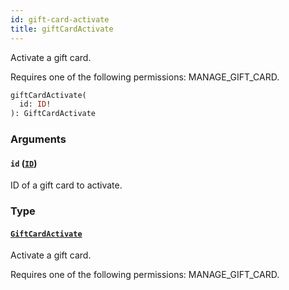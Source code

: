 ```yaml
---
id: gift-card-activate
title: giftCardActivate
---
```



Activate a gift card. 

Requires one of the following permissions: MANAGE_GIFT_CARD.

```graphql
giftCardActivate(
  id: ID!
): GiftCardActivate
```


### Arguments

#### `id` ([`ID`](../../../developer/api-reference/scalars/id))

ID of a gift card to activate.


### Type

#### [`GiftCardActivate`](../../../developer/api-reference/objects/gift-card-activate) 

Activate a gift card. 

Requires one of the following permissions: MANAGE_GIFT_CARD.




